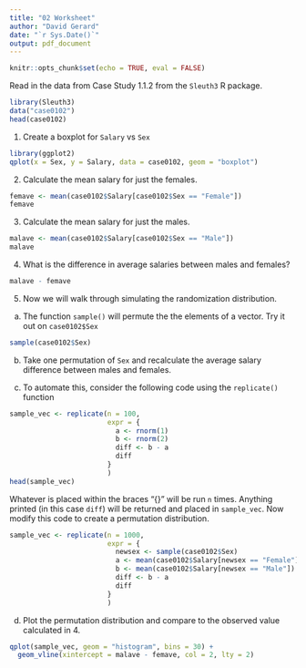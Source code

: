 ```yaml
---
title: "02 Worksheet"
author: "David Gerard"
date: "`r Sys.Date()`"
output: pdf_document
---
```


```r
knitr::opts_chunk$set(echo = TRUE, eval = FALSE)
```

Read in the data from Case Study 1.1.2 from the `Sleuth3` R package.

```r
library(Sleuth3)
data("case0102")
head(case0102)
```

1. Create a boxplot for `Salary` vs `Sex`

```r
library(ggplot2)
qplot(x = Sex, y = Salary, data = case0102, geom = "boxplot")
```

2. Calculate the mean salary for just the females.

```r
femave <- mean(case0102$Salary[case0102$Sex == "Female"])
femave
```


3. Calculate the mean salary for just the males.

```r
malave <- mean(case0102$Salary[case0102$Sex == "Male"])
malave
```

4. What is the difference in average salaries between males and females?

```r
malave - femave
```


5. Now we will walk through simulating the randomization distribution.

a. The function `sample()` will permute the the elements of a vector. Try it out on `case0102$Sex`
```r
sample(case0102$Sex)
```

b. Take one permutation of `Sex` and recalculate the average salary difference between males and females.

c. To automate this, consider the following code using the `replicate()` function
```r
sample_vec <- replicate(n = 100,
                        expr = {
                          a <- rnorm(1)
                          b <- rnorm(2)
                          diff <- b - a
                          diff
                        }
                        )
head(sample_vec)
```
Whatever is placed within the braces "{}" will be run `n` times. Anything printed (in this case `diff`) will be returned and placed in `sample_vec`. Now modify this code to create a permutation distribution.

```r
sample_vec <- replicate(n = 1000,
                        expr = {
                          newsex <- sample(case0102$Sex)
                          a <- mean(case0102$Salary[newsex == "Female"])
                          b <- mean(case0102$Salary[newsex == "Male"])
                          diff <- b - a
                          diff
                        }
                        )
```

d. Plot the permutation distribution and compare to the observed value calculated in 4.

```r
qplot(sample_vec, geom = "histogram", bins = 30) +
  geom_vline(xintercept = malave - femave, col = 2, lty = 2)
```





